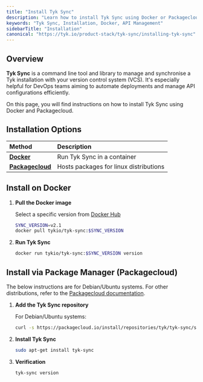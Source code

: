 ```yaml
---
title: "Install Tyk Sync"
description: "Learn how to install Tyk Sync using Docker or Packagecloud"
keywords: "Tyk Sync, Installation, Docker, API Management"
sidebarTitle: "Installation"
canonical: "https://tyk.io/product-stack/tyk-sync/installing-tyk-sync"
---
```


## Overview

**Tyk Sync** is a command line tool and library to manage and synchronise a Tyk installation with your version control system (VCS). It's especially helpful for DevOps teams aiming to automate deployments and manage API configurations efficiently.

On this page, you will find instructions on how to install Tyk Sync using Docker and Packagecloud.

## Installation Options

| Method           | Description                        |
| :---------------- | :---------------------------------- |
| **[Docker](/5.8/#install-on-docker)**       | Run Tyk Sync in a container |
| **[Packagecloud](/5.8/#install-via-package-manager-packagecloud)** | Hosts packages for linux distributions |

## Install on Docker

1. **Pull the Docker image**

    Select a specific version from [Docker Hub](https://hub.docker.com/r/tykio/tyk-sync/tags)

    ```bash
    SYNC_VERSION=v2.1
    docker pull tykio/tyk-sync:$SYNC_VERSION
    ```

2. **Run Tyk Sync**

    ```bash
    docker run tykio/tyk-sync:$SYNC_VERSION version
    ```

## Install via Package Manager (Packagecloud)

The below instructions are for Debian/Ubuntu systems. For other distributions, refer to the [Packagecloud documentation](https://packagecloud.io/tyk/tyk-sync).

1. **Add the Tyk Sync repository**

    For Debian/Ubuntu systems:

    ```bash
    curl -s https://packagecloud.io/install/repositories/tyk/tyk-sync/script.deb.sh | sudo bash
    ```

2. **Install Tyk Sync**

    ```bash
    sudo apt-get install tyk-sync
    ```

3. **Verification**

    ```bash
    tyk-sync version
    ```